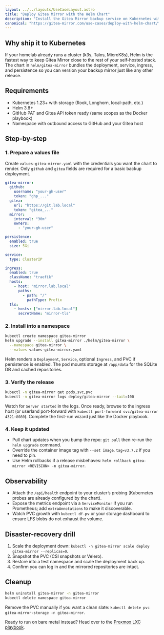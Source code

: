 ```yaml
---
layout: ../../layouts/UseCaseLayout.astro
title: "Deploy Gitea Mirror with the Helm Chart"
description: "Install the Gitea Mirror backup service on Kubernetes with the official Helm chart, including secrets, persistence, and upgrade workflow."
canonical: "https://gitea-mirror.com/use-cases/deploy-with-helm-chart/"
---
```


## Why ship it to Kubernetes

If your homelab already runs a cluster (k3s, Talos, MicroK8s), Helm is the fastest way to keep Gitea Mirror close to the rest of your self-hosted stack. The chart in `helm/gitea-mirror` bundles the deployment, service, ingress, and persistence so you can version your backup mirror just like any other release.

## Requirements

- Kubernetes 1.23+ with storage (Rook, Longhorn, local-path, etc.)
- Helm 3.8+
- GitHub PAT and Gitea API token ready (same scopes as the Docker playbook)
- Namespace with outbound access to GitHub and your Gitea host

## Step-by-step

### 1. Prepare a values file

Create `values-gitea-mirror.yaml` with the credentials you want the chart to render. Only `github` and `gitea` fields are required for a basic backup deployment.

```yaml
gitea-mirror:
  github:
    username: "your-gh-user"
    token: "ghp_..."
  gitea:
    url: "https://git.lab.local"
    token: "gitea_..."
  mirror:
    interval: "30m"
    owners:
      - "your-gh-user"

persistence:
  enabled: true
  size: 5Gi

service:
  type: ClusterIP

ingress:
  enabled: true
  className: "traefik"
  hosts:
    - host: "mirror.lab.local"
      paths:
        - path: "/"
          pathType: Prefix
  tls:
    - hosts: ["mirror.lab.local"]
      secretName: "mirror-tls"
```

### 2. Install into a namespace

```bash
kubectl create namespace gitea-mirror
helm upgrade --install gitea-mirror ./helm/gitea-mirror \
  --namespace gitea-mirror \
  --values values-gitea-mirror.yaml
```

Helm renders a `Deployment`, `Service`, optional `Ingress`, and PVC if persistence is enabled. The pod mounts storage at `/app/data` for the SQLite DB and cached repositories.

### 3. Verify the release

```bash
kubectl -n gitea-mirror get pods,svc,pvc
kubectl -n gitea-mirror logs deploy/gitea-mirror --tail=100
```

Watch for `Server started` in the logs. Once ready, browse to the ingress host (or userland port-forward with `kubectl port-forward svc/gitea-mirror 4321:8080`). Complete the first-run wizard just like the Docker playbook.

### 4. Keep it updated

- Pull chart updates when you bump the repo: `git pull` then re-run the `helm upgrade` command.
- Override the container image tag with `--set image.tag=v3.7.2` if you need to pin.
- Use Helm rollbacks if a release misbehaves: `helm rollback gitea-mirror <REVISION> -n gitea-mirror`.

## Observability

- Attach the `/api/health` endpoint to your cluster’s probing (Kubernetes probes are already configured by the chart).
- Expose the metrics endpoint via a `ServiceMonitor` if you run Prometheus; add `extraAnnotations` to make it discoverable.
- Watch PVC growth with `kubectl df-pv` or your storage dashboard to ensure LFS blobs do not exhaust the volume.

## Disaster-recovery drill

1. Scale the deployment down: `kubectl -n gitea-mirror scale deploy gitea-mirror --replicas=0`.
2. Snapshot the PVC (CSI snapshots or Velero).
3. Restore into a test namespace and scale the deployment back up.
4. Confirm you can log in and the mirrored repositories are intact.

## Cleanup

```bash
helm uninstall gitea-mirror -n gitea-mirror
kubectl delete namespace gitea-mirror
```

Remove the PVC manually if you want a clean slate: `kubectl delete pvc gitea-mirror-storage -n gitea-mirror`.

Ready to run on bare metal instead? Head over to the [Proxmox LXC playbook](../proxmox-lxc-homelab).
